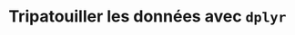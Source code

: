 # Tripatouiller les données avec `dplyr` {#wrangling}


<!-- barres d'erreur -->
<!-- Vols de JFK du 12 février -->
<!-- EDAWR à la fac... -->
<!-- Diamonds trop gros à la fac -->